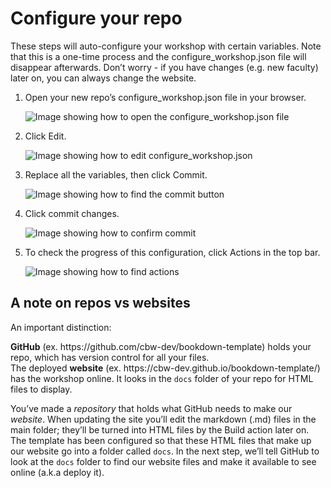 # Configure your repo {#configure-details}
These steps will auto-configure your workshop with certain variables. Note that this is a one-time process and the configure_workshop.json file will disappear afterwards. Don't worry - if you have changes (e.g. new faculty) later on, you can always change the website.

1.  Open your new repo's configure_workshop.json file in your browser.

    ::: {.callout type="gray" title="See image" collapsible="true" style="plain" icon="fa-solid fa-image"}

    ![Image showing how to open the configure_workshop.json file](img/template/find-workshop_config.png)\

    :::

2.  Click Edit.     

    ::: {.callout type="gray" title="See image" collapsible="true" style="plain" icon="fa-solid fa-image"}
    ![Image showing how to edit configure_workshop.json](img/template/edit-workshop_config.png)\
    :::

3.  Replace all the variables, then click Commit.

    ::: {.callout type="gray" title="See image" collapsible="true" style="plain" icon="fa-solid fa-image"}
    ![Image showing how to find the commit button](img/template/commit-workshop_config-1.png)\
    :::

4.  Click commit changes.

    ::: {.callout type="gray" title="See image" collapsible="true" style="plain" icon="fa-solid fa-image"}
    ![Image showing how to confirm commit](img/template/commit-workshop_config-2.png)\
    :::

5.  To check the progress of this configuration, click Actions in the top bar.

    ::: {.callout type="gray" title="See image" collapsible="true" style="plain" icon="fa-solid fa-image"}
    ![Image showing how to find actions](img/template/actions-menu.png)\
    :::

## A note on repos vs websites {#workshop-vs-repo}

An important distinction:  

**GitHub** (ex. https://github.com/cbw-dev/bookdown-template) holds your repo, which has version control for all your files.  
The deployed **website** (ex. https://cbw-dev.github.io/bookdown-template/) has the workshop online. It looks in the `docs` folder of your repo for HTML files to display.

:::: {.callout type="gray" title="More details" collapsible="true" style="plain" icon="true"}

You've made a *repository* that holds what GitHub needs to make our *website*. When updating the site you'll edit the markdown (.md) files in the main folder; they'll be turned into HTML files by the Build action later on. The template has been configured so that these HTML files that make up our website go into a folder called `docs`. In the next step, we'll tell GitHub to look at the `docs` folder to find our website files and make it available to see online (a.k.a deploy it). 
    
::::

